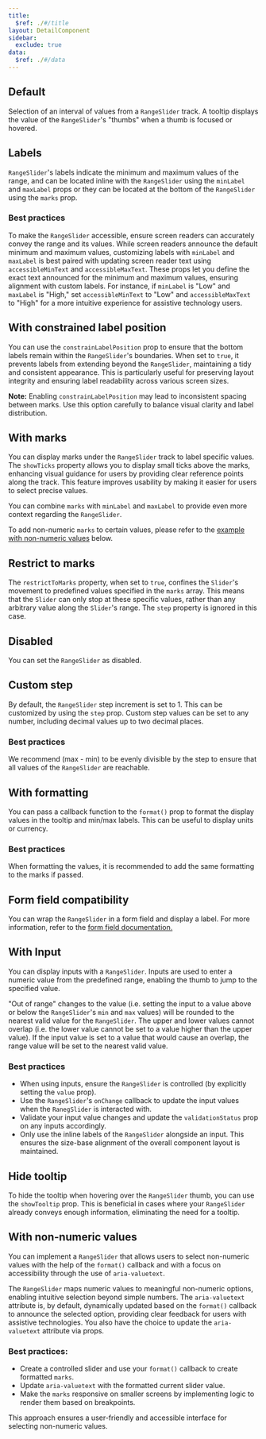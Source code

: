 ```yaml
---
title:
  $ref: ./#/title
layout: DetailComponent
sidebar:
  exclude: true
data:
  $ref: ./#/data
---
```


## Default

Selection of an interval of values from a `RangeSlider` track. A tooltip displays the value of the `RangeSlider`'s "thumbs" when a thumb is focused or hovered.

<LivePreview componentName="range-slider" exampleName="Default" />

## Labels

`RangeSlider`'s labels indicate the minimum and maximum values of the range, and can be located inline with the `RangeSlider` using the `minLabel` and `maxLabel` props or they can be located at the bottom of the `RangeSlider` using the `marks` prop.

### Best practices

To make the `RangeSlider` accessible, ensure screen readers can accurately convey the range and its values. While screen readers announce the default minimum and maximum values, customizing labels with `minLabel` and `maxLabel` is best paired with updating screen reader text using `accessibleMinText` and `accessibleMaxText`. These props let you define the exact text announced for the minimum and maximum values, ensuring alignment with custom labels. For instance, if `minLabel` is "Low" and `maxLabel` is "High," set `accessibleMinText` to "Low" and `accessibleMaxText` to "High" for a more intuitive experience for assistive technology users.

<LivePreview componentName="range-slider" exampleName="WithLabels" />

## With constrained label position

You can use the `constrainLabelPosition` prop to ensure that the bottom labels remain within the `RangeSlider`'s boundaries. When set to `true`, it prevents labels from extending beyond the `RangeSlider`, maintaining a tidy and consistent appearance. This is particularly useful for preserving layout integrity and ensuring label readability across various screen sizes.

**Note:** Enabling `constrainLabelPosition` may lead to inconsistent spacing between marks. Use this option carefully to balance visual clarity and label distribution.

<LivePreview
  componentName="range-slider"
  exampleName="WithConstrainedLabelPosition"
/>

## With marks

You can display marks under the `RangeSlider` track to label specific values. The `showTicks` property allows you to display small ticks above the marks, enhancing visual guidance for users by providing clear reference points along the track. This feature improves usability by making it easier for users to select precise values.

You can combine `marks` with `minLabel` and `maxLabel` to provide even more context regarding the `RangeSlider`.

To add non-numeric `marks` to certain values, please refer to the [example with non-numeric values](/salt/components/range-slider/examples#with-non-numeric-values) below.

<LivePreview componentName="range-slider" exampleName="WithMarks" />

## Restrict to marks

The `restrictToMarks` property, when set to `true`, confines the `Slider`'s movement to predefined values specified in the `marks` array. This means that the `Slider` can only stop at these specific values, rather than any arbitrary value along the `Slider`'s range. The `step` property is ignored in this case.

<LivePreview componentName="range-slider" exampleName="WithRestrictToMarks" />

## Disabled

You can set the `RangeSlider` as disabled.

<LivePreview componentName="range-slider" exampleName="Disabled" />

## Custom step

By default, the `RangeSlider` step increment is set to 1. This can be customized by using the `step` prop. Custom step values can be set to any number, including decimal values up to two decimal places.

### Best practices

We recommend (max - min) to be evenly divisible by the step to ensure that all values of the `RangeSlider` are reachable.

<LivePreview componentName="range-slider" exampleName="WithCustomStep" />

## With formatting

You can pass a callback function to the `format()` prop to format the display values in the tooltip and min/max labels. This can be useful to display units or currency.

### Best practices

When formatting the values, it is recommended to add the same formatting to the marks if passed.

<LivePreview componentName="range-slider" exampleName="WithFormatting" />

## Form field compatibility

You can wrap the `RangeSlider` in a form field and display a label. For more information, refer to the [form field documentation.](/salt/components/form-field/examples)

<LivePreview componentName="range-slider" exampleName="WithFormField" />

## With Input

You can display inputs with a `RangeSlider`. Inputs are used to enter a numeric value from the predefined range, enabling the thumb to jump to the specified value.

"Out of range" changes to the value (i.e. setting the input to a value above or below the `RangeSlider`'s `min` and `max` values) will be rounded to the nearest valid value for the `RangeSlider`. The upper and lower values cannot overlap (i.e. the lower value cannot be set to a value higher than the upper value). If the input value is set to a value that would cause an overlap, the range value will be set to the nearest valid value.

### Best practices

- When using inputs, ensure the `RangeSlider` is controlled (by explicitly setting the `value` prop).
- Use the `RangeSlider`'s `onChange` callback to update the input values when the `RanegSlider` is interacted with.
- Validate your input value changes and update the `validationStatus` prop on any inputs accordingly.
- Only use the inline labels of the `RangeSlider` alongside an input. This ensures the size-base alignment of the overall component layout is maintained.

<LivePreview componentName="range-slider" exampleName="WithInput" />

## Hide tooltip

To hide the tooltip when hovering over the `RangeSlider` thumb, you can use the `showTooltip` prop. This is beneficial in cases where your `RangeSlider` already conveys enough information, eliminating the need for a tooltip.

<LivePreview componentName="range-slider" exampleName="WithHiddenTooltip" />

## With non-numeric values

You can implement a `RangeSlider` that allows users to select non-numeric values with the help of the `format()` callback and with a focus on accessibility through the use of `aria-valuetext`.

The `RangeSlider` maps numeric values to meaningful non-numeric options, enabling intuitive selection beyond simple numbers. The `aria-valuetext` attribute is, by default, dynamically updated based on the `format()` callback to announce the selected option, providing clear feedback for users with assistive technologies. You also have the choice to update the `aria-valuetext` attribute via props.

### Best practices:

- Create a controlled slider and use your `format()` callback to create formatted `marks`.
- Update `aria-valuetext` with the formatted current slider value.
- Make the `marks` responsive on smaller screens by implementing logic to render them based on breakpoints.

This approach ensures a user-friendly and accessible interface for selecting non-numeric values.

<LivePreview componentName="range-slider" exampleName="WithNonNumericValues" />
